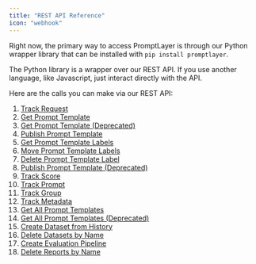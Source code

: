 ```yaml
---
title: "REST API Reference"
icon: "webhook"
---
```


Right now, the primary way to access PromptLayer is through our Python wrapper library that can be installed with `pip install promptlayer`.

The Python library is a wrapper over our REST API. If you use another language, like Javascript, just interact directly with the API.

Here are the calls you can make via our REST API:

1. [Track Request](/reference/track-request)
2. [Get Prompt Template](/reference/templates-get)
3. [Get Prompt Template (Deprecated)](/reference/get-prompt-template)
4. [Publish Prompt Template](/reference/templates-publish)
5. [Get Prompt Template Labels](/reference/templates-labels-get)
6. [Move Prompt Template Labels](/reference/prompt-labels-patch)
7. [Delete Prompt Template Label](/reference/prompt-labels-delete)
8. [Publish Prompt Template (Deprecated)](/reference/publish-prompt-template)
9. [Track Score](/reference/track-score)
10. [Track Prompt](/reference/track-prompt)
11. [Track Group](/reference/track-group)
12. [Track Metadata](/reference/track-metadata)
13. [Get All Prompt Templates](/reference/list-prompt-templates)
14. [Get All Prompt Templates (Deprecated)](/reference/get-prompts)
15. [Create Dataset from History](/reference/dataset-from-filter-params)
16. [Delete Datasets by Name](/reference/delete-datasets-by-name)  
17. [Create Evaluation Pipeline](/reference/create-reports)
18. [Delete Reports by Name](/reference/delete-reports-by-name)